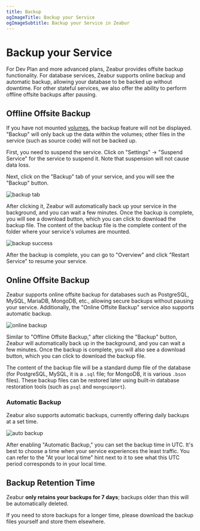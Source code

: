 ```yaml
---
title: Backup
ogImageTitle: Backup your Service
ogImageSubtitle: Backup your Service in Zeabur
---
```



# Backup your Service

For Dev Plan and more advanced plans, Zeabur provides offsite backup functionality. For database services, Zeabur supports online backup and automatic backup, allowing your database to be backed up without downtime. For other stateful services, we also offer the ability to perform offline offsite backups after pausing.

## Offline Offsite Backup

If you have not mounted [volumes](/data-management/volumes), the backup feature will not be displayed. "Backup" will only back up the data within the volumes; other files in the service (such as source code) will not be backed up.

First, you need to suspend the service. Click on "Settings" → "Suspend Service" for the service to suspend it. Note that suspension will not cause data loss.

Next, click on the "Backup" tab of your service, and you will see the "Backup" button.

![backup tab](/data-management/backup/backup-tab.webp)

After clicking it, Zeabur will automatically back up your service in the background, and you can wait a few minutes. Once the backup is complete, you will see a download button, which you can click to download the backup file. The content of the backup file is the complete content of the folder where your service's volumes are mounted.

![backup success](/data-management/backup/backup-success.webp)

After the backup is complete, you can go to "Overview" and click "Restart Service" to resume your service.

## Online Offsite Backup

Zeabur supports online offsite backup for databases such as PostgreSQL, MySQL, MariaDB, MongoDB, etc., allowing secure backups without pausing your service. Additionally, the "Online Offsite Backup" service also supports automatic backup.

![online backup](/data-management/backup/online-backup.webp)

Similar to "Offline Offsite Backup," after clicking the "Backup" button, Zeabur will automatically back up in the background, and you can wait a few minutes. Once the backup is complete, you will also see a download button, which you can click to download the backup file.

The content of the backup file will be a standard dump file of the database (for PostgreSQL, MySQL, it is a `.sql` file; for MongoDB, it is various `.bson` files). These backup files can be restored later using built-in database restoration tools (such as `psql` and `mongoimport`).

### Automatic Backup

Zeabur also supports automatic backups, currently offering daily backups at a set time.

![auto backup](/data-management/backup/auto-backup.webp)

After enabling "Automatic Backup," you can set the backup time in UTC. It's best to choose a time when your service experiences the least traffic. You can refer to the "At your local time" hint next to it to see what this UTC period corresponds to in your local time.

## Backup Retention Time

Zeabur **only retains your backups for 7 days**; backups older than this will be automatically deleted.

If you need to store backups for a longer time, please download the backup files yourself and store them elsewhere.

